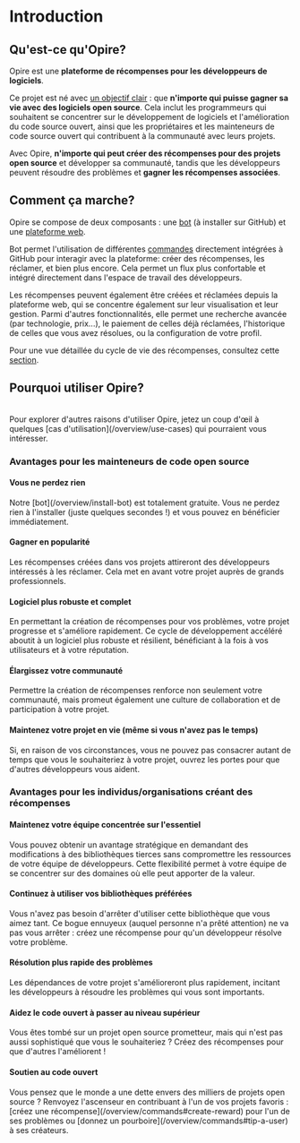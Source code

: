 
# Introduction

## Qu'est-ce qu'Opire?

Opire est une **plateforme de récompenses pour les développeurs de logiciels**.

Ce projet est né avec <u>un objectif clair</u> : que **n'importe qui puisse gagner sa vie avec des logiciels open source**. Cela inclut les programmeurs qui souhaitent se concentrer sur le développement de logiciels et l'amélioration du code source ouvert, ainsi que les propriétaires et les mainteneurs de code source ouvert qui contribuent à la communauté avec leurs projets.

Avec Opire, **n'importe qui peut créer des récompenses pour des projets open source** et développer sa communauté, tandis que les développeurs peuvent résoudre des problèmes et **gagner les récompenses associées**.

## Comment ça marche?

Opire se compose de deux composants : une [bot](/overview/install-bot) (à installer sur GitHub) et une [plateforme web](https://app.opire.dev).

Bot permet l'utilisation de différentes [commandes](/overview/commands) directement intégrées à GitHub pour interagir avec la plateforme: créer des récompenses, les réclamer, et bien plus encore. Cela permet un flux plus confortable et intégré directement dans l'espace de travail des développeurs.

Les récompenses peuvent également être créées et réclamées depuis la plateforme web, qui se concentre également sur leur visualisation et leur gestion. Parmi d'autres fonctionnalités, elle permet une recherche avancée (par technologie, prix...), le paiement de celles déjà réclamées, l'historique de celles que vous avez résolues, ou la configuration de votre profil.

Pour une vue détaillée du cycle de vie des récompenses, consultez cette [section](/rewards/lifecycle).

## Pourquoi utiliser Opire?

<br />
<InfoPanel>
  Pour explorer d'autres raisons d'utiliser Opire, jetez un coup d'œil à quelques [cas
  d'utilisation](/overview/use-cases) qui pourraient vous intéresser.
</InfoPanel>

### Avantages pour les mainteneurs de code open source

#### Vous ne perdez rien

<DimmedText>
  Notre [bot](/overview/install-bot) est totalement gratuite. Vous ne
  perdez rien à l'installer (juste quelques secondes !) et vous pouvez en
  bénéficier immédiatement.
</DimmedText>

#### Gagner en popularité

<DimmedText>
  Les récompenses créées dans vos projets attireront des développeurs
  intéressés à les réclamer. Cela met en avant votre projet auprès de grands
  professionnels.
</DimmedText>

#### Logiciel plus robuste et complet

<DimmedText>
  En permettant la création de récompenses pour vos problèmes, votre projet
  progresse et s'améliore rapidement. Ce cycle de développement accéléré
  aboutit à un logiciel plus robuste et résilient, bénéficiant à la fois à vos
  utilisateurs et à votre réputation.
</DimmedText>

#### Élargissez votre communauté

<DimmedText>
  Permettre la création de récompenses renforce non seulement votre communauté,
  mais promeut également une culture de collaboration et de participation à
  votre projet.
</DimmedText>

#### Maintenez votre projet en vie (même si vous n'avez pas le temps)

<DimmedText>
  Si, en raison de vos circonstances, vous ne pouvez pas consacrer autant de
  temps que vous le souhaiteriez à votre projet, ouvrez les portes pour que
  d'autres développeurs vous aident.
</DimmedText>

### Avantages pour les individus/organisations créant des récompenses

#### Maintenez votre équipe concentrée sur l'essentiel

<DimmedText>
  Vous pouvez obtenir un avantage stratégique en demandant des modifications
  à des bibliothèques tierces sans compromettre les ressources de votre
  équipe de développeurs. Cette flexibilité permet à votre équipe de se
  concentrer sur des domaines où elle peut apporter de la valeur.
</DimmedText>

#### Continuez à utiliser vos bibliothèques préférées

<DimmedText>
  Vous n'avez pas besoin d'arrêter d'utiliser cette bibliothèque que vous
  aimez tant. Ce bogue ennuyeux (auquel personne n'a prêté attention) ne va
  pas vous arrêter : créez une récompense pour qu'un développeur résolve
  votre problème.
</DimmedText>

#### Résolution plus rapide des problèmes

<DimmedText>
  Les dépendances de votre projet s'amélioreront plus rapidement, incitant
  les développeurs à résoudre les problèmes qui vous sont importants.
</DimmedText>

#### Aidez le code ouvert à passer au niveau supérieur

<DimmedText>
  Vous êtes tombé sur un projet open source prometteur, mais qui n'est pas
  aussi sophistiqué que vous le souhaiteriez ? Créez des récompenses pour
  que d'autres l'améliorent !
</DimmedText>

#### Soutien au code ouvert

<DimmedText>
  Vous pensez que le monde a une dette envers des milliers de projets open
  source ? Renvoyez l'ascenseur en contribuant à l'un de vos projets
  favoris : [créez une récompense](/overview/commands#create-reward) pour
  l'un de ses problèmes ou [donnez un pourboire](/overview/commands#tip-a-user)
  à ses créateurs.
</DimmedText>
